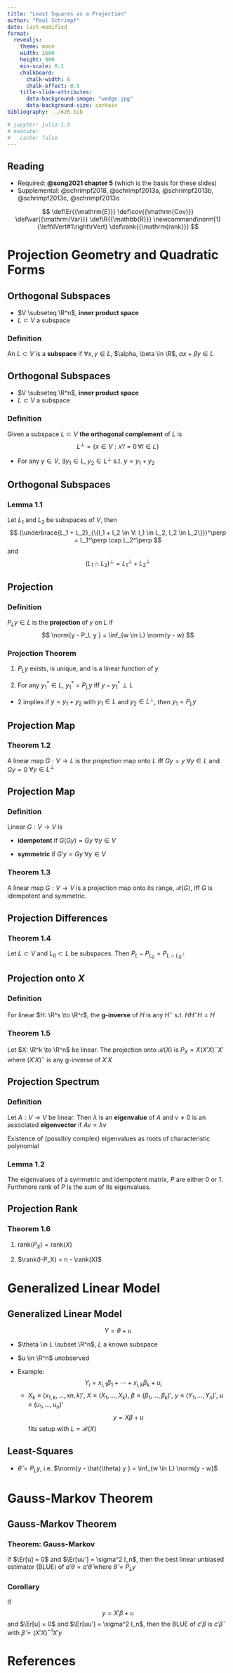 ```yaml
---
title: "Least Squares as a Projection"
author: "Paul Schrimpf"
date: last-modified
format:
  revealjs:
    theme: moon
    width: 1600
    height: 900
    min-scale: 0.1
    chalkboard:
      chalk-width: 6
      chalk-effect: 0.5
    title-slide-attributes:
      data-background-image: "wedge.jpg"
      data-background-size: contain
bibliography: ../626.bib

# jupyter: julia-1.9
# execute:
#   cache: false
---
```



## Reading

- Required: **@song2021 chapter 5** (which is the basis for these slides)
- Supplemental: @schrimpf2018, @schrimpf2013a, @schrimpf2013b, @schrimpf2013c, @schrimpf2013o

$$
\def\Er{{\mathrm{E}}}
\def\cov{{\mathrm{Cov}}}
\def\var{{\mathrm{Var}}}
\def\R{{\mathbb{R}}}
\newcommand\norm[1]{\left\lVert#1\right\rVert}
\def\rank{{\mathrm{rank}}}
$$

# Projection Geometry and Quadratic Forms

## Orthogonal Subspaces

- $V \subseteq \R^n$, **inner product space**
- $L \subset V$ a subspace

::: {.callout-tip icon=false}

### Definition

An $L \subset V$ is a **subspace** if $\forall x, y \in L$, $\alpha,
\beta \in \R$, $\alpha x + \beta y \in L$

:::

## Orthogonal Subspaces

- $V \subseteq \R^n$, **inner product space**
- $L \subset V$ a subspace

::: {.callout-tip icon=false}

### Definition

Given a subspace $L \subset V$ **the orthogonal complement** of $L$ is
$$
L^\perp = \{x \in V: x' l = 0 \,\forall l \in L\}
$$

:::

- For any $y \in V$,  $\exists y_1 \in L$, $y_2 \in L^\perp$ s.t.
$y = y_1 + y_2$

## Orthogonal Subspaces

::: {.callout-warning icon=false}

### Lemma 1.1

Let $L_1$ and $L_2$ be subspaces of $V$, then
$$
(\underbrace{L_1 + L_2}_{\{l_1 + l_2 \in V:  l_1 \in L_2, l_2 \in L_2\}})^\perp = L_1^\perp \cap L_2^\perp
$$
and
$$
(L_1 \cap L_2)^\perp = L_1^\perp + L_2^\perp
$$

:::

## Projection

::: {.callout-tip icon=false}

### Definition

$P_L y \in  L$ is the **projection** of $y$ on $L$ if
$$
\norm{y - P_L y } = \inf_{w \in L} \norm{y - w}
$$

:::

:::{.fragment}

:::{.callout-warning icon=false}

### Projection Theorem

1. $P_L y$ exists, is unique, and is a linear function of $y$

2. For any $y_1^* \in L$, $y_1^* = P_L y$ iff $y- y_1^* \perp L$

:::

- 2 implies if $y = y_1 + y_2$ with $y_1 \in L$ and $y_2 \in L^\perp$,
then $y_1 = P_L y$

:::


## Projection Map

:::{.callout-warning icon=false}

### Theorem 1.2

A linear map $G: V \to L$ is the projection map onto $L$ iff $Gy = y$
$\forall y \in L$ and $Gy = 0$ $\forall y \in L^\perp$
:::

## Projection Map

:::{.callout-tip icon=false}

### Definition

Linear $G: V \to V$ is

- **idempotent** if $G (G y) =  G y$ $\forall y \in V$

- **symmetric** if $G'y = G y$ $\forall y \in V$
:::

:::{.callout-warning icon=false}

### Theorem 1.3

A linear map $G: V \to V$ is a projection map onto its range, $\mathcal{R}(G)$, iff $G$ is idempotent and symmetric.

:::

## Projection Differences

:::{.callout-warning icon=false}

### Theorem 1.4

Let $L \subset V$ and $L_0 \subset L$ be subspaces. Then
$P_L - P_{L_0} = P_{L \cap L_0^\perp}$

:::

## Projection onto $X$

::: {.callout-tip icon=false}

### Definition

For linear $H: \R^s \to \R^r$, the **g-inverse** of $H$ is any $H^{-}$
s.t. $H H^{-} H = H$

:::

:::{.fragment}

:::{.callout-warning icon=false}

### Theorem 1.5

Let $X: \R^k \to \R^n$ be linear. The projection onto $\mathcal{R}(X)$
is $P_X = X(X'X)^- X'$ where $(X'X)^{-}$ is any g-inverse of $X'X$

:::

:::

## Projection Spectrum

:::{.callout-tip icon=false}

### Definition

Let $A: V \to V$ be linear. Then $\lambda$ is an **eigenvalue**  of $A$  and $v \neq 0$ is an associated **eigenvector** if
$A v = \lambda v$

:::

:::{.notes}

Existence of (possibly complex) eigenvalues as roots of characteristic polynomial

:::

:::{.callout-warning icon=false}

### Lemma 1.2

The eigenvalues of a symmetric and idempotent matrix, $P$ are either $0$ or $1$. Furthmore rank of $P$ is the sum of its eigenvalues.

:::

## Projection Rank

:::{.callout-warning icon=false}

### Theorem 1.6

1. $\mathrm{rank}(P_X) = \mathrm{rank}(X)$

2. $\rank(I-P_X) = n - \rank(X)$

:::

# Generalized Linear Model

## Generalized Linear Model

$$
Y = \theta + u
$$

-  $\theta \in L \subset \R^n$, $L$ a known subspace

-  $u \in \R^n$ unobserved

:::{.fragment}
- Example:
$$
Y_i = x_{i,1} \beta_1 + \cdots + x_{i,k} \beta_k + u_i
$$
    - $X_k \equiv (x_{1,k}, ... , x{n,k})'$, $X \equiv(X_1, ...,  X_k)$, $\beta \equiv (\beta_1, ..., \beta_k)'$,
      $y \equiv (Y_1, ..., Y_n)'$, $u \equiv (u_1, ..., u_n)'$
    $$y= X\beta + u$$
    fits setup with $L = \mathcal{R}(X)$
:::

## Least-Squares

- $\hat{\theta} = P_L y$, i.e. $\norm{y - \hat{\theta} y } = \inf_{w \in L} \norm{y - w}$


# Gauss-Markov Theorem

## Gauss-Markov Theorem

:::{.callout-warning icon=false}

### Theorem: Gauss-Markov

If $\Er[u] = 0$ and $\Er[uu'] = \sigma^2 I_n$, then the best linear unbiased estimator (BLUE) of
$a'\theta = a'\hat{\theta}$ where $\hat{\theta} = P_L y$

:::

:::{.fragment}

:::{.callout-warning icon=false}

### Corollary

If
$$
y = X'\beta + u
$$
and $\Er[u] = 0$ and $\Er[uu'] = \sigma^2 I_n$, then the BLUE of $c'\beta$ is $c'\hat{\beta}$ with $\hat{\beta} =
(X'X)^{-1} X' y$

:::

:::



# References
